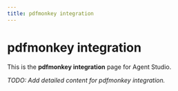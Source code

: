```yaml
---
title: pdfmonkey integration
---
```


# pdfmonkey integration

This is the **pdfmonkey integration** page for Agent Studio.

_TODO: Add detailed content for pdfmonkey integration._
